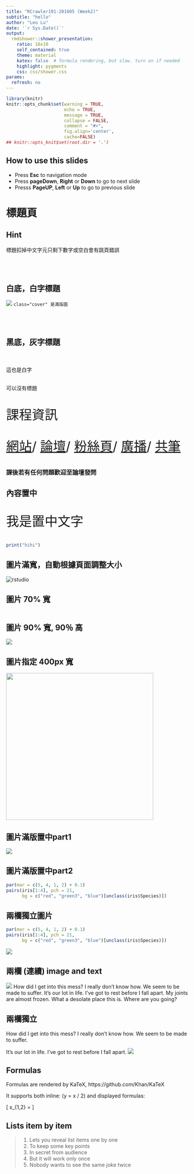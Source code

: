 ```yaml
---
title: "RCrawler101-201605 (Week2)"
subtitle: "hello"
author: "Leo Lu"
date: '`r Sys.Date()`'
output: 
  rmdshower::shower_presentation:
    ratio: 16x10
    self_contained: true
    theme: material
    katex: false  # formula rendering, but slow. turn on if needed
    highlight: pygments
    css: css/shower.css
params:
  refresh: no
---
```


```r
library(knitr)
knitr::opts_chunk$set(warning = TRUE,
                      echo = TRUE,
                      message = TRUE,
                      collapse = FALSE,
                      comment = "#>",
                      fig.align='center',
                      cache=FALSE)
## knitr::opts_knit$set(root.dir = '.')
```

## How to use this slides

- Press **Esc** to navigation mode
- Press **pageDown**, **Right** or **Down** to go to next slide
- Presss **PageUP**, **Left** or **Up** to go to previous slide

# 標題頁


## Hint

標題扣掉中文字元只剩下數字或空白會有跳頁錯誤

## <br/><br/>白底，白字標題 {.white}

<img src="img/reptile.jpg" class="cover">
`class="cover" 是滿版圖`<br/>


## <br/><br/>黑底，灰字標題 {.black}

<p style='color:white'>
白字
</p>
<p class="white">
這也是白字
</p>

##  

可以沒有標題

<div align="center" style="font-size: 250%">
<p>課程資訊</p>
<a target="_blank" href="http://data-sci.info/r-crawler-101/">網站</a>/
<a target="_blank" href="http://data-sci.info/forums/">論壇</a>/
<a target="_blank" href="https://www.facebook.com/datasci.info">粉絲頁</a>/
<a target="_blank" href="https://goo.gl/rt7uAJ">廣播</a>/
<a target="_blank" href="https://goo.gl/ennxQz">共筆</a>
</div>

<div align="center">
<h3>
課後若有任何問題歡迎至論壇發問
</h3>
</div>


## 內容置中

<div align="center" style="font-size: 250%">
我是置中文字
</div>
```r
print("hihi")
```

## 圖片滿寬，自動根據頁面調整大小

<img src="img/scifi.jpg" alt="rstudio" style="height:auto; max-width:100%;">


## 圖片 70% 寬


<img src="img/lists-pepper.png" alt="" style="max-width:70%;" />


## 圖片 90% 寬, 90％ 高

<img class="cover" src="img/crawler_process.png" style="max-width:90%; max-height:90%;">



## 圖片指定 400px 寬

<a target="_blank" href="http://www.family.com.tw/marketing/inquiry.aspx">
<img src="img/sw.jpg" width="400px">
</a>


## 圖片滿版置中part1 { .fullpage }

<img src="img/sw.jpg">

## 圖片滿版置中part2 { .fullpage }

<div class="fullpage width">
```r
par(mar = c(5, 4, 1, 2) + 0.1)
pairs(iris[1:4], pch = 21,
      bg = c("red", "green3", "blue")[unclass(iris$Species)])
```
</div>

## 兩欄獨立圖片

<div class="double">
<p class="double">
```r
par(mar = c(5, 4, 1, 2) + 0.1)
pairs(iris[1:4], pch = 21,
      bg = c("red", "green3", "blue")[unclass(iris$Species)])
```
</p>
<p class="double-flow">
<img src="img/sw.jpg" class="one-col-image">
</p>
</div>

## 兩欄 (連續) image and text

<p class="double">
<img src="img/sw.jpg" class="one-col-image">
How did I get into this mess? I really don't know how. We seem to be made
to suffer. It's our lot in life. I've got to rest before I fall apart. My
joints are almost frozen. What a desolate place this is. Where are you
going?
</p>

## 兩欄獨立

<div class="double">
<p class="double-flow">
How did I get into this mess? I really don't know how. We seem to be made
to suffer.
</p>
<p class="double-flow">
It's our lot in life. I've got to rest before I fall apart.
<img src="img/sw.jpg" style="height:auto; max-width:100%;" />
</p>
</div>

## Formulas

Formulas are rendered by KaTeX, https://github.com/Khan/KaTeX

It supports both inline: \(y = x / 2\) and displayed formulas:

\[ x_{1,2} = \frac{- b \pm \sqrt{b^2 - 4ac}}{2a} \]

## Lists item by item

> 1. Lets you reveal list items one by one
> 2. To keep some key points
> 3. In secret from audience
> 4. But it will work only once
> 5. Nobody wants to see the same joke twice



